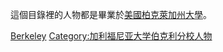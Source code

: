 {{Catnav|頁面分類|人物|校友|大學校友|美國大學校友}}

這個目錄裡的人物都是畢業於[[美國柏克萊加州大學|美國柏克萊加州大學]]。
{{Commonscat|Alumni of the University of California, Berkeley}}

[[Category:加利福尼亞大學校友|Berkeley]]
[[Category:加利福尼亚大学伯克利分校人物|Category:加利福尼亚大学伯克利分校人物]]
